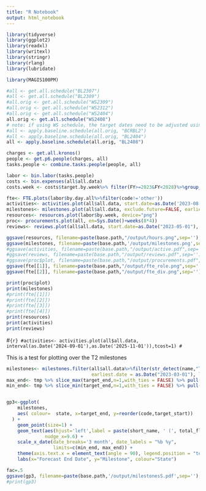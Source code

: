 ```yaml
---
title: "R Notebook"
output: html_notebook
---
```



```r
library(tidyverse)
library(ggplot2)
library(readxl)
library(writexl)
library(stringr)
library(rlang)
library(lubridate)

library(MAGIS100PM)
```


```r
#all <- get.all.schedule("BL2307")
#all <- get.all.schedule("BL2309")
#all.orig <- get.all.schedule("WS2309")
#all.orig <- get.all.schedule("WS2312")
#all.orig <- get.all.schedule("WS2404")
all.orig <- get.all.schedule("WS2408")
# note: if using WS schedule, the target dates need to be adjusted using the baseline
#all <- apply.baseline.schedule(all.orig, "BCRBL2")
#all <- apply.baseline.schedule(all.orig, "BL2404")
all <- apply.baseline.schedule(all.orig, "BL2408")

charges <- get.all.kronos()
people <- get.p6.people(charges, all)
tasks.people <- combine.tasks.people(people, all)

```

```r
labor <- bin.labor(tasks.people)
costs <- bin.expenses(all$all.data)
costs.week <- costs$target.by.week%>% filter(FY>=2023&FY<2028)%>%group_by(FY)%>%mutate(csum=cumsum(hsum))
```


```r
fte<- FTE.plots(labor$by.day.all%>%filter(code!='other'))
activities<- activities.plot(all$all.data, start.date=as.Date('2023-08-01'),end.date=as.Date('2024-10-01'))
milestones<- milestones.plot(all$all.data, exclude.future=FALSE, earliest.date = as.Date("2023-10-01"), latest.date = as.Date("2025-01-01"))
resources<- resources.plot(labor$by.week, device="png")
proc<- procurements.plot(all, en=Sys.Date()+weeks(8*4))
reviews<- reviews.plot(all$all.data, start.date=as.Date("2023-05-01"), end.date=as.Date("2024-12-01"))
```

```r
ggsave(resources, filename=paste(base.path,"/output/hours.png",sep=''), width=24, units='in', device='png')
ggsave(milestones, filename=paste(base.path,'/output/milestones.png',sep=''), width=11, units='in', device="png")
#ggsave(activities, filename=paste(base.path,"/output/active.pdf",sep=''),width=12, height=10, units="in", device="pdf")
#ggsave(reviews, filename=paste(base.path,"/output/reviews.pdf",sep=''),units="in", width=11, device="pdf")
#ggsave(proc$plot, filename=paste(base.path,"/output/procurements.pdf",sep=''),units="in", width=16, device="pdf")
ggsave(fte[[1]], filename=paste(base.path,"/output/fte_role.png",sep=''),units="in", device="png")
ggsave(fte[[2]], filename=paste(base.path,"/output/fte_div.png",sep=''),units="in", device="png")

```


```r
print(proc$plot)
print(milestones)
#print(fte[[1]])
#print(fte[[2]])
#print(fte[[3]])
#print(fte[[4]])
print(resources)
print(activities)
print(reviews)
```

#```{r}
#activities<- activities.plot(all$all.data, interval(as.Date('2024-09-01'),as.Date('2025-11-01')),tcost=1)
#```


This is a test for plotting over the T2 milestones
```r
milestones<- milestones.filter(all$all.data%>%filter(str_detect(name,"T2 ")),exclude.future=FALSE,
                               earliest.date = as.Date("2023-03-01"), latest.date = as.Date("2024-12-30"))
max_end<- tmp %>% slice_max(target_end,n=1,with_ties = FALSE) %>% pull(target_end)
min_end<- tmp %>% slice_min(target_end,n=1,with_ties = FALSE) %>% pull(target_end)


gp3<-ggplot(
    milestones,
    aes( colour=  state, x=target_end, y=reorder(code,target_start))
  ) +
    geom_point(size=1) +
    geom_text(aes(hjust='left',label = paste(short_name, ' (', total_float/8,')', sep='')),
              nudge_x=9.6) +
    scale_x_date(date_breaks='3 month', date_labels = "%b %y",
                 limits=c(min_end, max_end)) +
    theme(axis.text.x = element_text(angle = 90), legend.position = "top") +
    labs(x="Forecast End Date", y="Milestone", colour="State")

fac=.5
ggsave(gp3, filename=paste(base.path,'/output/milestonesS.pdf',sep=''),height=15*fac, width=14*fac,units='in', device="pdf")
#print(gp3)

```


